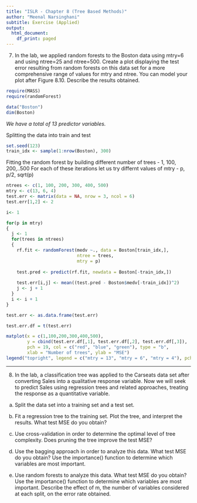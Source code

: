 ```yaml
---
title: "ISLR - Chapter 8 (Tree Based Methods)"
author: "Meenal Narsinghani"
subtitle: Exercise (Applied)
output:
  html_document:
    df_print: paged
---
```


7. In the lab, we applied random forests to the Boston data using mtry=6 and using ntree=25 and ntree=500. Create a plot displaying the test error resulting from random forests on this data set for a more comprehensive range of values for mtry and ntree. You can model your plot after Figure 8.10. Describe the results obtained.

```r
require(MASS)
require(randomForest)
```

```r
data("Boston")
dim(Boston)  
```
*We have a total of 13 predictor variables.*

Splitting the data into train and test
```r
set.seed(123)
train_idx <- sample(1:nrow(Boston), 300)
```

Fitting the random forest by building different number of trees - 1, 100, 200,..500
For each of these iterations let us try differnt values of mtry - p, p/2, sqrt(p)

```r
ntrees <- c(1, 100, 200, 300, 400, 500)
mtry <- c(13, 6, 4)
test.err <- matrix(data = NA, nrow = 3, ncol = 6)
test.err[1,2] <- 2

i<- 1

for(p in mtry)
{
  j <- 1  
  for(trees in ntrees)
  {
    rf.fit <- randomForest(medv ~., data = Boston[train_idx,],
                           ntree = trees,
                           mtry = p)
  
    test.pred <- predict(rf.fit, newdata = Boston[-train_idx,])
  
    test.err[i,j] <- mean((test.pred - Boston$medv[-train_idx])^2)
    j <- j + 1
  }
  i <- i + 1    
}

test.err <- as.data.frame(test.err) 
```

```r

test.err.df = t(test.err)

matplot(x = c(1,100,200,300,400,500),
        y = cbind(test.err.df[,1], test.err.df[,2], test.err.df[,3]), 
        pch = 19, col = c("red", "blue", "green"), type = "b", 
        xlab = "Number of trees", ylab = "MSE")
legend("topright", legend = c("mtry = 13", "mtry = 6", "mtry = 4"), pch = 19, col = c("red", "blue", "green"))
```

***

8. In the lab, a classification tree was applied to the Carseats data set after converting Sales into a qualitative response variable. Now we will seek to predict Sales using regression trees and related approaches, treating the response as a quantitative variable.

(a) Split the data set into a training set and a test set.

(b) Fit a regression tree to the training set. Plot the tree, and interpret the results. What test MSE do you obtain?

(c) Use cross-validation in order to determine the optimal level of tree complexity. Does pruning the tree improve the test MSE?

(d) Use the bagging approach in order to analyze this data. What test MSE do you obtain? Use the importance() function to determine which variables are most important.

(e) Use random forests to analyze this data. What test MSE do you obtain? Use the importance() function to determine which variables are most important. Describe the effect of m, the number of variables considered at each split, on the error rate obtained.
